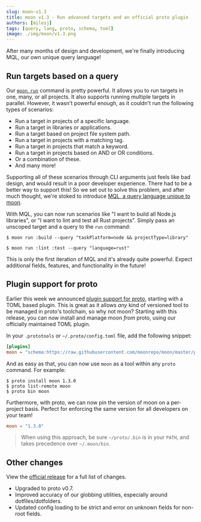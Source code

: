 ```yaml
---
slug: moon-v1.3
title: moon v1.3 - Run advanced targets and an official proto plugin
authors: [milesj]
tags: [query, lang, proto, schema, toml]
image: ./img/moon/v1.3.png
---
```


After many months of design and development, we're finally introducing MQL, our own unique query
language!

<!--truncate-->

## Run targets based on a query

Our [`moon run`](/docs/commands/run) command is pretty powerful. It allows you to run targets in
one, many, or all projects. It also supports running multiple targets in parallel. However, it
wasn't powerful enough, as it couldn't run the following types of scenarios:

- Run a target in projects of a specific language.
- Run a target in libraries or applications.
- Run a target based on project file system path.
- Run a target in projects with a matching tag.
- Run a target in projects that match a keyword.
- Run a target in projects based on AND or OR conditions.
- Or a combination of these.
- And many more!

Supporting all of these scenarios through CLI arguments just feels like bad design, and would result
in a poor developer experience. There had to be a better way to support this! So we set out to solve
this problem, and after much thought, we're stoked to introduce
[MQL, a query language unique to moon](/docs/concepts/query-lang).

With MQL, you can now run scenarios like "I want to build all Node.js libraries", or "I want to lint
and test all Rust projects". Simply pass an unscoped target and a query to the `run` command:

```shell
$ moon run :build --query "taskPlatform=node && projectType=library"

$ moon run :lint :test --query "language=rust"
```

This is only the first iteration of MQL and it's already quite powerful. Expect additional fields,
features, and functionality in the future!

## Plugin support for proto

Earlier this week we announced [plugin support for proto](./proto-v0.7), starting with a TOML based
plugin. This is great as it allows _any_ kind of versioned tool to be managed in proto's toolchain,
so why not moon? Starting with this release, you can now install and manage moon _from_ proto, using
our officially maintained TOML plugin.

In your `.prototools` or `~/.proto/config.toml` file, add the following snippet:

```toml title=".prototools"
[plugins]
moon = "schema:https://raw.githubusercontent.com/moonrepo/moon/master/proto-plugin.toml"
```

And as easy as that, you can now use `moon` as a tool within any `proto` command. For example:

```shell
$ proto install moon 1.3.0
$ proto list-remote moon
$ proto bin moon
```

Furthermore, with proto, we can now pin the version of moon on a per-project basis. Perfect for
enforcing the same version for all developers on your team!

```toml title=".prototools"
moon = "1.3.0"
```

> When using this approach, be sure `~/proto/.bin` is in your `PATH`, and takes precedence over
> `~/.moon/bin`.

## Other changes

View the [official release](https://github.com/moonrepo/moon/releases/tag/v1.3.0) for a full list of
changes.

- Upgraded to proto v0.7.
- Improved accuracy of our globbing utilities, especially around dotfiles/dotfolders.
- Updated config loading to be strict and error on unknown fields for non-root fields.
